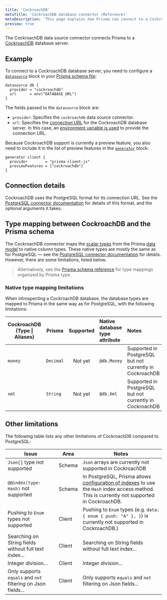 ```yaml
---
title: 'CockroachDB'
metaTitle: 'CockroachDB database connector (Reference)'
metaDescription: 'This page explains how Prisma can connect to a CockroachDB database using the CockroachDB database connector.'
preview: true
---
```


<TopBlock>

The CockroachDB data source connector connects Prisma to a [CockroachDB](https://www.cockroachlabs.com/) database server.

</TopBlock>

## Example

To connect to a CockroachDB database server, you need to configure a [`datasource`](/concepts/components/prisma-schema/data-sources) block in your [Prisma schema file](/concepts/components/prisma-schema):

```prisma file=schema.prisma
datasource db {
  provider = "cockroachdb"
  url      = env("DATABASE_URL")
}
```

The fields passed to the `datasource` block are:

- `provider`: Specifies the `cockroachdb` data source connector.
- `url`: Specifies the [connection URL](#connection-details) for the CockroachDB database server. In this case, an [environment variable is used](/concepts/components/prisma-schema#accessing-environment-variables-from-the-schema) to provide the connection URL.

Because CockroachDB support is currently a preview feature, you also need to include it in the list of preview features in the [`generator`]() block:

```prisma file=schema.prisma
generator client {
  provider        = "prisma-client-js"
  previewFeatures = ["cockroachdb"]
}
```

## Connection details

CockroachDB uses the PostgreSQL format for its connection URL. See the [PostgreSQL connector documentation](/concepts/database-connectors/postgresql#connection-details) for details of this format, and the optional arguments it takes.

## Type mapping between CockroachDB and the Prisma schema

The CockroachDB connector maps the [scalar types](/concepts/components/prisma-schema/data-model#scalar-fields) from the Prisma [data model](/concepts/components/prisma-schema/data-model) to native column types. These native types are mostly the same as for PostgreSQL — see the [PostgreSQL connector documentation](/concepts/database-connectors/postgresql#type-mapping-between-postgresql-to-prisma-schema) for details. However, there are some limitations, listed below.

> Alternatively, see the [Prisma schema
> reference](/reference/api-reference/prisma-schema-reference#model-field-scalar-types)
> for type mappings organized by Prisma type.

### Native type mapping limitations

When introspecting a CockroachDB database, the database types are mapped to Prisma in the same way as for PostgreSQL, with the following limitations:

| CockroachDB (Type \| Aliases) | Prisma    | Supported | Native database type attribute | Notes                                                    |
| ----------------------------- | --------- | :-------: | :----------------------------- | :------------------------------------------------------- |
| `money`                       | `Decimal` |  Not yet  | `@db.Money`                    | Supported in PostgreSQL but not currently in CockroachDB |
| `xml`                         | `String`  |  Not yet  | `@db.Xml`                      | Supported in PostgreSQL but not currently in CockroachDB |

## Other limitations

The following table lists any other limitations of CockroachDB compared to PostgreSQL:

| Issue                                                        | Area   | Notes                                                                                                                                                                                                                                                  |
| ------------------------------------------------------------ | ------ | ------------------------------------------------------------------------------------------------------------------------------------------------------------------------------------------------------------------------------------------------------ |
| `Json[]` type not supported                                  | Schema | `Json` arrays are currently not supported in CockroachDB                                                                                                                                                                                               |
| `@@index(type: Hash)` not supported                          | Schema | In PostgreSQL, Prisma allows [configuration of indexes](/concepts/components/prisma-schema/indexes#configuring-the-access-type-of-indexes-with-type-postgresql) to use the `Hash` index access method. This is currently not supported in CockroachDB. |
| Pushing to `Enum` types not supported                        | Client | Pushing to `Enum` types (e.g. `data: { enum { push: "A" }, }`) is currently not supported in CockroachDB.)                                                                                                                                             |
| Searching on String fields without full text index...        | Client | Searching on String fields without full text index...                                                                                                                                                                                                  |
| Integer division...                                          | Client | Integer division...                                                                                                                                                                                                                                    |
| Only supports `equals` and `not` filtering on Json fields... | Client | Only supports `equals` and `not` filtering on Json fields...                                                                                                                                                                                           |
